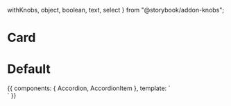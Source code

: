   withKnobs,
  object,
  boolean,
  text,
  select
} from "@storybook/addon-knobs";

<Meta title="Components/Accordion" />

# Card

<Props of={Accordion} />

# Default

<Preview>
  <Story name="Default">
    {{
      components: {
        Accordion,
        AccordionItem
      },
      template: `
        <div class="m-16 font-lato">
          <Accordion>
            <AccordionItem>
              <template slot="accordion-trigger">
                <h3>Item 1</h3>
              </template>
              <template slot="accordion-content">
                <span>Lorem ipsum dolor sit amet, consectetur adipiscing elit, sed do eiusmod tempor incididunt ut labore et dolore magna aliqua. Ut enim ad minim veniam, quis nostrud exercitation ullamco laboris nisi ut aliquip ex ea commodo consequat.</span>
              </template>
            </AccordionItem>
          </Accordion>
          <Accordion>
            <AccordionItem>
              <template slot="accordion-trigger">
                <h3>Item 2</h3>
              </template>
              <template slot="accordion-content">
                <span>Lorem ipsum dolor sit amet, consectetur adipiscing elit, sed do eiusmod tempor incididunt ut labore et dolore magna aliqua. Ut enim ad minim veniam, quis nostrud exercitation ullamco laboris nisi ut aliquip ex ea commodo consequat.</span>
              </template>
            </AccordionItem>
          </Accordion>
          <Accordion>
            <AccordionItem>
              <template slot="accordion-trigger">
                <h3>Item 3</h3>
              </template>
              <template slot="accordion-content">
                <span>Lorem ipsum dolor sit amet, consectetur adipiscing elit, sed do eiusmod tempor incididunt ut labore et dolore magna aliqua. Ut enim ad minim veniam, quis nostrud exercitation ullamco laboris nisi ut aliquip ex ea commodo consequat.</span>
              </template>
            </AccordionItem>
          </Accordion>
        </div>
      `
    }}
  </Story>
</Preview>
